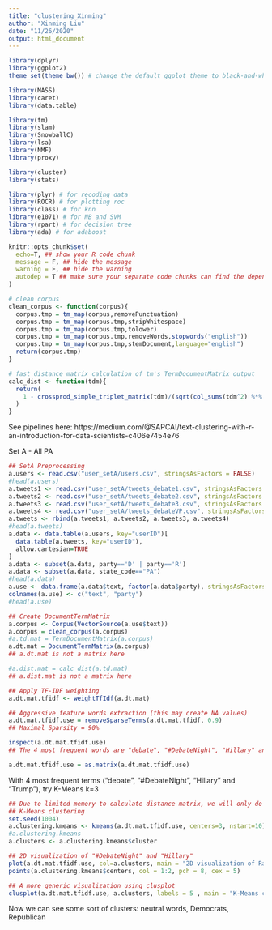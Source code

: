 ```yaml
---
title: "clustering_Xinming"
author: "Xinming Liu"
date: "11/26/2020"
output: html_document
---
```


```r
library(dplyr)
library(ggplot2)
theme_set(theme_bw()) # change the default ggplot theme to black-and-white

library(MASS)
library(caret)
library(data.table)

library(tm)
library(slam)
library(SnowballC)
library(lsa)
library(NMF)
library(proxy)

library(cluster)
library(stats)

library(plyr) # for recoding data
library(ROCR) # for plotting roc
library(class) # for knn
library(e1071) # for NB and SVM
library(rpart) # for decision tree
library(ada) # for adaboost

knitr::opts_chunk$set(
  echo=T, ## show your R code chunk
  message = F, ## hide the message
  warning = F, ## hide the warning
  autodep = T ## make sure your separate code chunks can find the dependencies (from other code chunk)
)

# clean corpus
clean_corpus <- function(corpus){
  corpus.tmp = tm_map(corpus,removePunctuation)
  corpus.tmp = tm_map(corpus.tmp,stripWhitespace)
  corpus.tmp = tm_map(corpus.tmp,tolower)
  corpus.tmp = tm_map(corpus.tmp,removeWords,stopwords("english"))
  corpus.tmp = tm_map(corpus.tmp,stemDocument,language="english")
  return(corpus.tmp)
}

# fast distance matrix calculation of tm's TermDocumentMatrix output
calc_dist <- function(tdm){
  return(
    1 - crossprod_simple_triplet_matrix(tdm)/(sqrt(col_sums(tdm^2) %*% t(col_sums(tdm^2))))
  )
}
```

See pipelines here:
https://medium.com/@SAPCAI/text-clustering-with-r-an-introduction-for-data-scientists-c406e7454e76


Set A - All PA

```r
## SetA Preprocessing
a.users <- read.csv("user_setA/users.csv", stringsAsFactors = FALSE)
#head(a.users)
a.tweets1 <- read.csv("user_setA/tweets_debate1.csv", stringsAsFactors = FALSE)
a.tweets2 <- read.csv("user_setA/tweets_debate2.csv", stringsAsFactors = FALSE)
a.tweets3 <- read.csv("user_setA/tweets_debate3.csv", stringsAsFactors = FALSE)
a.tweets4 <- read.csv("user_setA/tweets_debateVP.csv", stringsAsFactors = FALSE)
a.tweets <- rbind(a.tweets1, a.tweets2, a.tweets3, a.tweets4)
#head(a.tweets)
a.data <- data.table(a.users, key="userID")[
  data.table(a.tweets, key="userID"),
  allow.cartesian=TRUE
]
a.data <- subset(a.data, party=='D' | party=='R')
a.data <- subset(a.data, state_code=="PA")
#head(a.data)
a.use <- data.frame(a.data$text, factor(a.data$party), stringsAsFactors = FALSE)
colnames(a.use) <- c("text", "party")
#head(a.use)
```

```r
## Create DocumentTermMatrix
a.corpus <- Corpus(VectorSource(a.use$text))
a.corpus = clean_corpus(a.corpus)
#a.td.mat = TermDocumentMatrix(a.corpus)
a.dt.mat = DocumentTermMatrix(a.corpus)
## a.dt.mat is not a matrix here

#a.dist.mat = calc_dist(a.td.mat)
## a.dist.mat is not a matrix here
```

```r
## Apply TF-IDF weighting
a.dt.mat.tfidf <- weightTfIdf(a.dt.mat)

## Aggressive feature words extraction (this may create NA values)
a.dt.mat.tfidf.use = removeSparseTerms(a.dt.mat.tfidf, 0.9)
## Maximal Sparsity = 90%

inspect(a.dt.mat.tfidf.use)
## The 4 most frequent words are "debate", "#DebateNight", "Hillary" and "Trump"

a.dt.mat.tfidf.use = as.matrix(a.dt.mat.tfidf.use)
```

With 4 most frequent terms ("debate", "#DebateNight", "Hillary" and "Trump"), try K-Means k=3

```r
## Due to limited memory to calculate distance matrix, we will only do k-means
## K-Means clustering
set.seed(1004)
a.clustering.kmeans <- kmeans(a.dt.mat.tfidf.use, centers=3, nstart=10)
#a.clustering.kmeans
a.clusters <- a.clustering.kmeans$cluster
```

```r
## 2D visualization of "#DebateNight" and "Hillary"
plot(a.dt.mat.tfidf.use, col=a.clusters, main = "2D visualization of Rank.2 & Rank.3 terms (k=3, Sparsity=82%)")
points(a.clustering.kmeans$centers, col = 1:2, pch = 8, cex = 5)
```

```r
## A more generic visualization using clusplot
clusplot(a.dt.mat.tfidf.use, a.clusters, labels = 5 , main = "K-Means clustering of PC1 & PC2 (k=3, Sparsity=82%)")
```
Now we can see some sort of clusters: neutral words, Democrats, Republican

